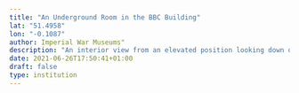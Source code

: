 ```yaml
---
title: "An Underground Room in the BBC Building"
lat: "51.4958"
lon: "-0.1087"
author: Imperial War Museums"
description: "An interior view from an elevated position looking down on a group of people working at communications stations."
date: 2021-06-26T17:50:41+01:00
draft: false
type: institution
---
```

